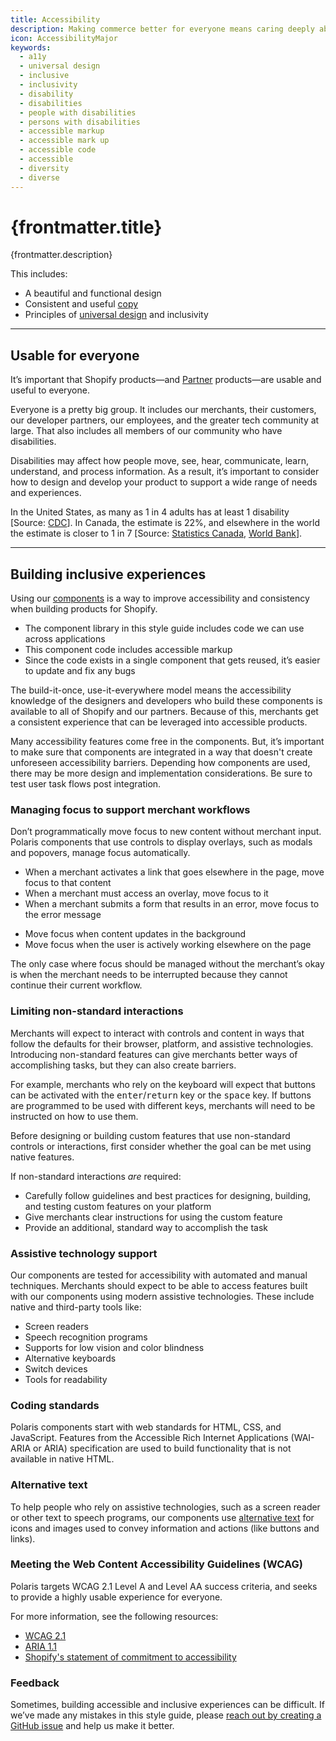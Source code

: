 ```yaml
---
title: Accessibility
description: Making commerce better for everyone means caring deeply about making quality products. A quality product should have a fantastic user experience (UX).
icon: AccessibilityMajor
keywords:
  - a11y
  - universal design
  - inclusive
  - inclusivity
  - disability
  - disabilities
  - people with disabilities
  - persons with disabilities
  - accessible markup
  - accessible mark up
  - accessible code
  - accessible
  - diversity
  - diverse
---
```


# {frontmatter.title}

<Lede>{frontmatter.description}</Lede>

This includes:

- A beautiful and functional design
- Consistent and useful [copy](/content/product-content)
- Principles of
  [universal design](https://en.wikipedia.org/wiki/Universal_design) and inclusivity

---

## Usable for everyone

It’s important that Shopify products—and [Partner](https://www.shopify.ca/partners) products—are usable and useful to everyone.

Everyone is a pretty big group. It includes our merchants, their customers, our developer partners, our employees, and the greater tech community at large. That also includes all members of our community who have disabilities.

Disabilities may affect how people move, see, hear, communicate, learn, understand, and process information.
As a result, it’s important to consider how to design and develop your product to support a wide range of needs and experiences.

In the United States, as many as 1 in 4 adults has at least 1 disability [Source: [CDC](https://www.cdc.gov/media/releases/2018/p0816-disability.html)]. In Canada, the estimate is 22%, and elsewhere in the world the estimate is closer to 1 in 7 [Source: [Statistics Canada](https://www150.statcan.gc.ca/n1/pub/11-627-m/11-627-m2018035-eng.htm), [World Bank](https://www.worldbank.org/en/topic/disability)].

---

## Building inclusive experiences

Using our [components](/components) is a way to improve accessibility and consistency when building products for Shopify.

- The component library in this style guide includes code we can use across applications
- This component code includes accessible markup
- Since the code exists in a single component that gets reused, it’s easier to update and fix any bugs

The build-it-once, use-it-everywhere model means the accessibility knowledge of the designers and developers who build these components is available to all of Shopify and our partners. Because of this, merchants get a consistent experience that can be leveraged into accessible products.

Many accessibility features come free in the components. But, it’s important to make sure that components are integrated in a way that doesn't create unforeseen accessibility barriers. Depending how components are used, there may be more design and implementation considerations. Be sure to test user task flows post integration.

### Managing focus to support merchant workflows

Don’t programmatically move focus to new content without merchant input. Polaris components that use controls to display overlays, such as modals and popovers, manage focus automatically.

<InlineGrid columns={2} gap='400'>

  <Do>

  - When a merchant activates a link that goes elsewhere in the page, move focus to that content
  - When a merchant must access an overlay, move focus to it
  - When a merchant submits a form that results in an error, move focus to the error message

  </Do>

  <Dont>

  - Move focus when content updates in the background
  - Move focus when the user is actively working elsewhere on the page

  </Dont>

</InlineGrid>

The only case where focus should be managed without the merchant’s okay is when the merchant needs to be interrupted because they cannot continue their current workflow.

### Limiting non-standard interactions

Merchants will expect to interact with controls and content in ways that follow the defaults for their browser, platform, and assistive technologies. Introducing non-standard features can give merchants better ways of accomplishing tasks, but they can also create barriers.

For example, merchants who rely on the keyboard will expect that buttons can be activated with the <kbd>enter</kbd>/<kbd>return</kbd> key or the <kbd>space</kbd> key. If buttons are programmed to be used with different keys, merchants will need to be instructed on how to use them.

Before designing or building custom features that use non-standard controls or interactions, first consider whether the goal can be met using native features.

If non-standard interactions _are_ required:

- Carefully follow guidelines and best practices for designing, building, and testing custom features on your platform
- Give merchants clear instructions for using the custom feature
- Provide an additional, standard way to accomplish the task

### Assistive technology support

Our components are tested for accessibility with automated and manual techniques. Merchants should expect to be able to access features built with our components using modern assistive technologies. These include native and third-party tools like:

- Screen readers
- Speech recognition programs
- Supports for low vision and color blindness
- Alternative keyboards
- Switch devices
- Tools for readability

### Coding standards

Polaris components start with web standards for HTML, CSS, and JavaScript. Features from the Accessible Rich Internet Applications (WAI-ARIA or ARIA) specification are used to build functionality that is not available in native HTML.

### Alternative text

To help people who rely on assistive technologies, such as a screen reader or other text to speech programs, our components use [alternative text](/content/alternative-text) for icons and images used to convey information and actions (like buttons and links).

### Meeting the Web Content Accessibility Guidelines (WCAG)

Polaris targets WCAG 2.1 Level A and Level AA success criteria, and seeks to provide a highly usable experience for everyone.

For more information, see the following resources:

- [WCAG 2.1](https://www.w3.org/TR/WCAG21/)
- [ARIA 1.1](https://www.w3.org/TR/wai-aria-1.1/)
- [Shopify's statement of commitment to accessibility](https://www.shopify.com/accessibility)

### Feedback

Sometimes, building accessible and inclusive experiences can be difficult. If we’ve made any mistakes in this style guide, please
[reach out by creating a GitHub issue](https://github.com/Shopify/polaris-react/issues) and help us make it better.
